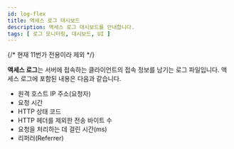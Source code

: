 ```yaml
---
id: log-flex
title: 액세스 로그 대시보드
description: 액세스 로그 대시보드를 안내합니다.
tags: [ 로그 모니터링, 대시보드, UI ]
---
```

{/* 현재 11번가 전용이라 제외 */}

**액세스 로그**는 서버에 접속하는 클라이언트의 접속 정보를 남기는 로그 파일입니다. 액세스 로그에 포함된 내용은 다음과 같습니다. 

* 원격 호스트 IP 주소(요청자)
* 요청 시간
* HTTP 상태 코드
* HTTP 헤더를 제외한 전송 바이트 수
* 요청을 처리하는 데 걸린 시간(ms)
* 리퍼러(Referrer)
